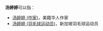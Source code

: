 '''汤婷婷'''可以指：
* [[汤婷婷_(作家)|汤婷婷 (作家)]]，美籍华人作家
* [[汤婷婷_(羽毛球运动员)|汤婷婷 (羽毛球运动员)]]，新加坡羽毛球运动员
{{Disambiguation|T|cat=三字汤姓人名消歧义}}